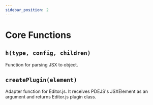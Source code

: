 ```yaml
---
sidebar_position: 2
---
```


# Core Functions

## `h(type, config, children)`

Function for parsing JSX to object.

## `createPlugin(element)`

Adapter function for Editor.js.
It receives PDEJS's JSXElement as an argument and returns Editor.js plugin class.
